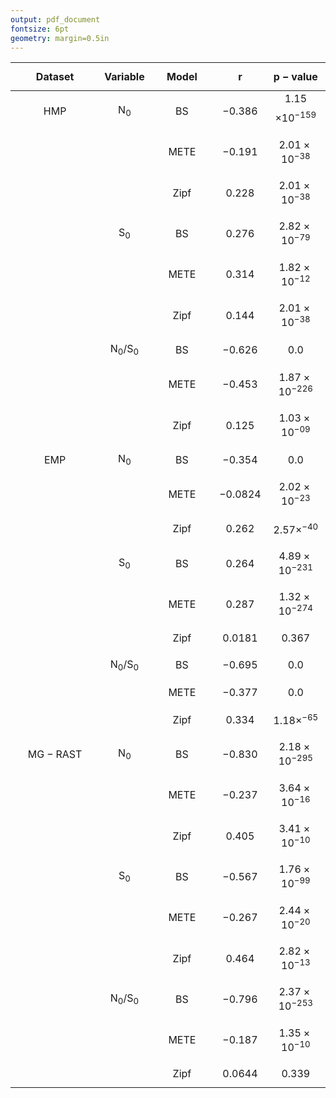 ```yaml
---
output: pdf_document
fontsize: 6pt 
geometry: margin=0.5in
---
```



| $$\mathbf{Dataset}$$      | $$\mathbf{Variable}$$| $$\mathbf{Model}$$|  $$\boldsymbol{r}$$|$$\boldsymbol{p-value}$$ |
|:------------:|:-----:|:--------:|:-----:|:-------:|
|   $$\mathrm{HMP}$$ |                 $$\mathrm{N_{0}}$$ | $$\mathrm{BS}$$  |$$-0.386$$ |1.15$$\times10^{-159}$$|
|   |                                                     |$$\mathrm{METE}$$ | $$-0.191$$ |$$2.01\times10^{-38}$$ |
|   |                                                     |$$\mathrm{Zipf}$$ |  $$0.228$$ |   $$2.01\times10^{-38}$$ |
|   |                               $$\mathrm{S_{0}}$$    | $$\mathrm{BS}$$   |$$0.276$$ |   $$2.82\times10^{-79}$$ |
|   |                                                     |$$\mathrm{METE}$$ |$$0.314$$ |   $$1.82\times10^{-12}$$|
|   |                                                     |$$\mathrm{Zipf}$$ |$$0.144$$ |   $$2.01\times10^{-38}$$ |
|   |                          $$\mathrm{N_{0}/S_{0}}$$   |  $$\mathrm{BS}$$  | $$-0.626$$ |   $$0.0$$   |
|   |                                                     |$$\mathrm{METE}$$ |$$-0.453$$ |   $$1.87\times10^{-226}$$      |
|   |                                                     |$$\mathrm{Zipf}$$ | $$0.125$$ |  $$1.03\times10^{-09}$$ |
|$$\mathrm{EMP}$$ |        $$\mathrm{N_{0}}$$    |$$\mathrm{BS}$$  |$$-0.354$$ |  $$0.0$$   |
|   |                                                     |$$\mathrm{METE}$$ |  $$-0.0824$$| $$2.02\times10^{-23}$$ |
|   |                                                     |$$\mathrm{Zipf}$$ |$$0.262$$| $$2.57\times^{-40}$$ |
|   |                                  $$\mathrm{S_{0}}$$ |  $$\mathrm{BS}$$  | $$0.264$$ |  $$4.89\times10^{-231}$$       |
|   |                                                     | $$\mathrm{METE}$$ |$$0.287$$ |$$1.32\times10^{-274}$$     |
|   |                                                     | $$\mathrm{Zipf}$$ |$$0.0181$$ |   $$0.367$$ |
|   |                          $$\mathrm{N_{0}/S_{0}}$$   |$$\mathrm{BS}$$  | $$-0.695$$ |   $$0.0$$   |
|   |                                                     |$$\mathrm{METE}$$ |$$-0.377$$ |   $$0.0$$   |
|   |                                                     |$$\mathrm{Zipf}$$ |$$0.334$$ |   $$1.18\times^{-65}$$ |
|   $$\mathrm{MG-RAST}$$       |    $$\mathrm{N_{0}}$$    |  $$\mathrm{BS}$$   |   $$-0.830$$ | $$2.18\times10^{-295}$$ |
|   |                                                     |  $$\mathrm{METE}$$ | $$-0.237$$ | $$3.64\times10^{-16}$$ |
|   |                                                     |  $$\mathrm{Zipf}$$ |  $$0.405$$| $$3.41\times10^{-10}$$ |
|   |                          $$\mathrm{S_{0}}$$         |  $$\mathrm{BS}$$   |$$-0.567$$ | $$1.76\times10^{-99}$$ |
|   |                                                     | $$\mathrm{METE}$$  |  $$-0.267$$ | $$2.44\times10^{-20}$$ |
|   |                                                     | $$\mathrm{Zipf}$$  | $$0.464$$ |  $$2.82\times10^{-13}$$  |
|   |                          $$\mathrm{N_{0}/S_{0}}$$   | $$\mathrm{BS}$$    |  $$-0.796$$ | $$2.37\times10^{-253}$$ |
|   |                                                     | $$\mathrm{METE}$$  |$$-0.187$$ | $$1.35\times10^{-10}$$ |
|   |                                                     | $$\mathrm{Zipf}$$  | $$0.0644$$ |  $$0.339$$ |


